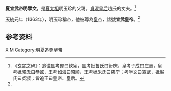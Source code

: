 '''夏宣武帝明學文'''，是[[明玉珍|夏太祖]]明玉珍的父親，[[貞淑皇后|貞淑皇后]]趙氏的丈夫。<ref name="multiple">《玄宮之碑》：追谥显考郎曰钦宪，显考妣鲁氏曰衍庆，皇考子成曰庄惠，皇考妣郭氏曰恭懿，王考如海曰昭顺，王考妣朱氏曰慈宁；考学文曰宣武，妣赵氏曰贞淑；皆追王曰皇帝、皇后。</ref>

[[天統_(明玉珍)|天統]]元年（1363年），明玉珍稱帝，他被尊為[[皇帝|皇帝]]，[[諡號|諡號]]'''宣武皇帝'''。<ref name="multiple" />

==参考资料==
<div style="font-size:small" class="references-2column"> 
<references />
</div>

{{中国皇帝|父親夏昭順帝[[明如海|明如海]]|兒子夏太祖[[明玉珍|明玉珍]]|明夏太祖的父親|}}

{{China-monarch-stub}}

[[Category:明姓|X]]
[[Category:元朝人|M]]
[[Category:明夏追尊皇帝|Category:明夏追尊皇帝]]